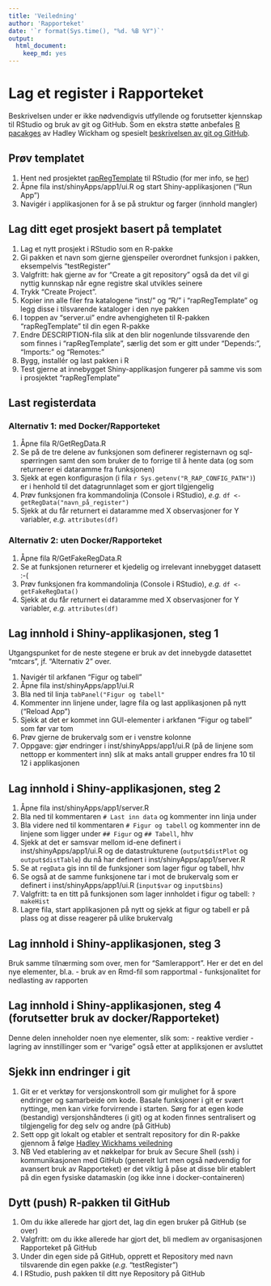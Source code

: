 ```yaml
---
title: 'Veiledning'
author: 'Rapporteket'
date: '`r format(Sys.time(), "%d. %B %Y")`'
output: 
  html_document: 
    keep_md: yes
---
```


# Lag et register i Rapporteket
Beskrivelsen under er ikke nødvendigvis utfyllende og forutsetter kjennskap til RStudio og bruk av git og GitHub. Som en ekstra støtte anbefales [R pacakges](http://r-pkgs.had.co.nz/) av Hadley Wickham og spesielt [beskrivelsen av git og GitHub](http://r-pkgs.had.co.nz/git.html#git-rstudio).

## Prøv templatet
1. Hent ned prosjektet [rapRegTemplate](https://github.com/Rapporteket/rapRegTemplate) til RStudio (for mer info, se [her](https://support.rstudio.com/hc/en-us/articles/200526207-Using-Projects))
1. Åpne fila inst/shinyApps/app1/ui.R og start Shiny-applikasjonen ("Run App")
1. Navigér i applikasjonen for å se på struktur og farger (innhold mangler)

## Lag ditt eget prosjekt basert på templatet
1. Lag et nytt prosjekt i RStudio som en R-pakke
1. Gi pakken et navn som gjerne gjenspeiler overordnet funksjon i pakken, eksempelvis "testRegister"
1. Valgfritt: hak gjerne av for "Create a git repository" også da det vil gi nyttig kunnskap når egne registre skal utvikles seinere
1. Trykk "Create Project".
1. Kopier inn alle filer fra katalogene "inst/" og "R/" i "rapRegTemplate" og legg disse i tilsvarende kataloger i den nye pakken
1. I toppen av "server.ui" endre avhengigheten til R-pakken "rapRegTemplate" til din egen R-pakke
1. Endre DESCRIPTION-fila slik at den blir nogenlunde tilssvarende den som finnes i "rapRegTemplate", særlig det som er gitt under "Depends:", "Imports:" og "Remotes:"
1. Bygg, installér og last pakken i R
1. Test gjerne at innebygget Shiny-applikasjon fungerer på samme vis som i prosjektet "rapRegTemplate"

## Last registerdata
### Alternativ 1: med Docker/Rapporteket
1. Åpne fila R/GetRegData.R
1. Se på de tre delene av funksjonen som definerer registernavn og sql-spørringen samt den som bruker de to forrige til å hente data (og som returnerer ei dataramme fra funksjonen)
1. Sjekk at egen konfigurasjon (i fila `r Sys.getenv("R_RAP_CONFIG_PATH")`) er i henhold til det datagrunnlaget som er gjort tilgjengelig
1. Prøv funksjonen fra kommandolinja (Console i RStudio), _e.g._ `df <- getRegData("navn_på_register")`
1. Sjekk at du får returnert ei dataramme med X observasjoner for Y variabler, _e.g._ `attributes(df)`

### Alternativ 2: uten Docker/Rapporteket
1. Åpne fila R/GetFakeRegData.R
1. Se at funksjonen returnerer et kjedelig og irrelevant innebygget datasett :-(
1. Prøv funksjonen fra kommandolinja (Console i RStudio), _e.g._ `df <- getFakeRegData()`
1. Sjekk at du får returnert ei dataramme med X observasjoner for Y variabler, _e.g._ `attributes(df)`

## Lag innhold i Shiny-applikasjonen, steg 1
Utgangspunket for de neste stegene er bruk av det innebygde datasettet "mtcars", jf. "Alternativ 2" over.

1. Navigér til arkfanen "Figur og tabell"
1. Åpne fila inst/shinyApps/app1/ui.R
1. Bla ned til linja `tabPanel("Figur og tabell"`
1. Kommenter inn linjene under, lagre fila og last applikasjonen på nytt ("Reload App")
1. Sjekk at det er kommet inn GUI-elementer i arkfanen "Figur og tabell" som før var tom
1. Prøv gjerne de brukervalg som er i venstre kolonne
1. Oppgave: gjør endringer i inst/shinyApps/app1/ui.R (på de linjene som nettopp er kommentert inn) slik at maks antall grupper endres fra 10 til 12 i applikasjonen 

## Lag innhold i Shiny-applikasjonen, steg 2
1. Åpne fila inst/shinyApps/app1/server.R
1. Bla ned til kommentaren `# Last inn data` og kommenter inn linja under 
1. Bla videre ned til kommentaren `# Figur og tabell` og kommenter inn de linjene som ligger under `## Figur` og `## Tabell`, hhv
1. Sjekk at det er samsvar mellom id-ene definert i inst/shinyApps/app1/ui.R og de datastrukturene (`output$distPlot` og `output$distTable`) du nå har definert i inst/shinyApps/app1/server.R
1. Se at `regData` gis inn til de funksjoner som lager figur og tabell, hhv
1. Se også at de samme funksjonene tar i mot de brukervalg som er definert i inst/shinyApps/app1/ui.R (`input$var` og `input$bins`)
1. Valgfritt: ta en titt på funksjonen som lager innholdet i figur og tabell: `?makeHist`
1. Lagre fila, start applikasjonen på nytt og sjekk at figur og tabell er på plass og at disse reagerer på ulike brukervalg

## Lag innhold i Shiny-applikasjonen, steg 3
Bruk samme tilnærming som over, men for "Samlerapport". Her er det en del nye elementer, bl.a.
- bruk av en Rmd-fil som rapportmal
- funksjonalitet for nedlasting av rapporten

## Lag innhold i Shiny-applikasjonen, steg 4 (forutsetter bruk av docker/Rapporteket)
Denne delen inneholder noen nye elementer, slik som:
- reaktive verdier
- lagring av innstillinger som er "varige" også etter at appliksjonen er avsluttet

## Sjekk inn endringer i git
1. Git er et verktøy for versjonskontroll som gir mulighet for å spore endringer og samarbeide om kode. Basale funksjoner i git er svært nyttinge, men kan virke forvirrende i starten. Sørg for at egen kode (bestandig) versjonshåndteres (i git) og at koden finnes sentralisert og tilgjengelig for deg selv og andre (på GitHub)
1. Sett opp git lokalt og etabler et sentralt repository for din R-pakke gjennom å følge [Hadley Wickhams veiledning](http://r-pkgs.had.co.nz/git.html#git-rstudio)
1. NB Ved etablering av et nøkkelpar for bruk av Secure Shell (ssh) i kommunikasjonen med GitHub (generelt lurt men også nødvendig for avansert bruk av Rapporteket) er det viktig å påse at disse blir etablert på din egen fysiske datamaskin (og ikke inne i docker-containeren)


## Dytt (push) R-pakken til GitHub
1. Om du ikke allerede har gjort det, lag din egen bruker på GitHub (se over)
1. Valgfritt: om du ikke allerede har gjort det, bli medlem av organisasjonen Rapporteket på GitHub
1. Under din egen side på GitHub, opprett et Repository med navn tilsvarende din egen pakke (_e.g._ "testRegister")
1. I RStudio, push pakken til ditt nye Repository på GitHub
